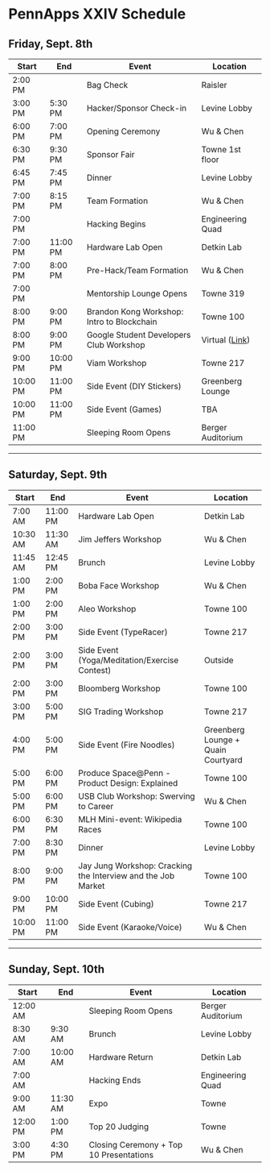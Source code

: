 # PennApps XXIV Schedule

## Friday, Sept. 8th

| Start    | End      | Event                                      | Location                                               |
|----------|----------|--------------------------------------------|--------------------------------------------------------|
| 2:00 PM  |          | Bag Check                                  | Raisler                                                |
| 3:00 PM  | 5:30 PM  | Hacker/Sponsor Check-in                    | Levine Lobby                                           |
| 6:00 PM  | 7:00 PM  | Opening Ceremony                           | Wu & Chen                                              |
| 6:30 PM  | 9:30 PM  | Sponsor Fair                               | Towne 1st floor                                        |
| 6:45 PM  | 7:45 PM  | Dinner                                     | Levine Lobby                                           |
| 7:00 PM  | 8:15 PM  | Team Formation                             | Wu & Chen                                              |
| 7:00 PM  |          | Hacking Begins                             | Engineering Quad                                       |
| 7:00 PM  | 11:00 PM | Hardware Lab Open                          | Detkin Lab                                             |
| 7:00 PM  | 8:00 PM  | Pre-Hack/Team Formation                    | Wu & Chen                                              |
| 7:00 PM  |          | Mentorship Lounge Opens                    | Towne 319                                              |
| 8:00 PM  | 9:00 PM  | Brandon Kong Workshop: Intro to Blockchain | Towne 100                                              |
| 8:00 PM  | 9:00 PM  | Google Student Developers Club Workshop    | Virtual ([Link](https://meet.google.com/fdw-hxnd-agi)) |
| 9:00 PM  | 10:00 PM | Viam Workshop                              | Towne 217                                              |
| 10:00 PM | 11:00 PM | Side Event (DIY Stickers)                  | Greenberg Lounge                                       |
| 10:00 PM | 11:00 PM | Side Event (Games)                         | TBA                                                    |
| 11:00 PM |          | Sleeping Room Opens                        | Berger Auditorium                                      |

---

## Saturday, Sept. 9th

| Start    | End      | Event                                                        | Location                           |
|----------|----------|--------------------------------------------------------------|------------------------------------|
| 7:00  AM | 11:00 PM | Hardware Lab Open                                            | Detkin Lab                         |
| 10:30 AM | 11:30 AM | Jim Jeffers Workshop                                         | Wu & Chen                          |
| 11:45 AM | 12:45 PM | Brunch                                                       | Levine Lobby                       |
| 1:00  PM | 2:00 PM  | Boba Face Workshop                                           | Wu & Chen                          |
| 1:00  PM | 2:00 PM  | Aleo Workshop                                                | Towne 100                          |
| 2:00  PM | 3:00 PM  | Side Event (TypeRacer)                                       | Towne 217                          |
| 2:00  PM | 3:00 PM  | Side Event (Yoga/Meditation/Exercise Contest)                | Outside                            |
| 2:00  PM | 3:00 PM  | Bloomberg Workshop                                           | Towne 100                          |
| 3:00  PM | 5:00 PM  | SIG Trading Workshop                                         | Towne 217                          |
| 4:00  PM | 5:00 PM  | Side Event (Fire Noodles)                                    | Greenberg Lounge + Quain Courtyard |
| 5:00  PM | 6:00 PM  | Produce Space@Penn - Product Design: Explained               | Towne 100                          |
| 5:00  PM | 6:00 PM  | USB Club Workshop: Swerving to Career                        | Wu & Chen                          |
| 6:00  PM | 6:30 PM  | MLH Mini-event: Wikipedia Races                              | Towne 100                          |
| 7:00  PM | 8:30 PM  | Dinner                                                       | Levine Lobby                       |
| 8:00  PM | 9:00 PM  | Jay Jung Workshop: Cracking the Interview and the Job Market | Towne 100                          |
| 9:00  PM | 10:00 PM | Side Event (Cubing)                                          | Towne 217                          |
| 10:00 PM | 11:00 PM | Side Event (Karaoke/Voice)                                   | Wu & Chen                          |

---

## Sunday, Sept. 10th

| Start    | End      | Event                                   | Location          |
|----------|----------|-----------------------------------------|-------------------|
| 12:00 AM |          | Sleeping Room Opens                     | Berger Auditorium |
| 8:30 AM  | 9:30 AM  | Brunch                                  | Levine Lobby      |
| 7:00 AM  | 10:00 AM | Hardware Return                         | Detkin Lab        |
| 7:00 AM  |          | Hacking Ends                            | Engineering Quad  |
| 9:00 AM  | 11:30 AM | Expo                                    | Towne             |
| 12:00 PM | 1:00 PM  | Top 20 Judging                          | Towne             |
| 3:00 PM  | 4:30 PM  | Closing Ceremony + Top 10 Presentations | Wu & Chen         |
